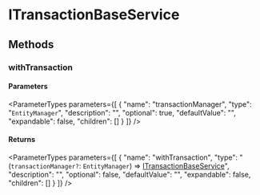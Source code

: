 
# ITransactionBaseService

## Methods

### withTransaction

#### Parameters

<ParameterTypes parameters={[
  {
    "name": "transactionManager",
    "type": "`EntityManager`",
    "description": "",
    "optional": true,
    "defaultValue": "",
    "expandable": false,
    "children": []
  }
]} />

#### Returns

<ParameterTypes parameters={[
  {
    "name": "withTransaction",
    "type": "(`transactionManager?`: `EntityManager`) => [ITransactionBaseService](medusa.ITransactionBaseService.mdx)",
    "description": "",
    "optional": false,
    "defaultValue": "",
    "expandable": false,
    "children": []
  }
]} />
